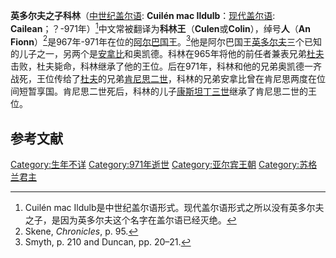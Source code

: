 {{expand|time=2015-02-16T13:14:19+00:00}}
{{Infobox royalty
| name         = 科林
| succession   = 阿尔巴国王
| reign        = 967年—971年
| predecessor  = [[杜夫王|杜夫]]
| successor    = [[肯尼思二世|肯尼思二世]]
| issue        = 阿尔巴国王[[君士坦丁三世_(苏格兰)|康斯坦丁三世]]
| house        = [[亚尔宾王朝|亚尔宾王朝]]
| father       = 阿尔巴国王[[英多尔夫王|英多尔夫]]
| death_date   = 971年
| death_place  = [[Abington,_South_Lanarkshire|Abington]]?
| burial_place = [[爱奥那岛|爱奥那岛]]
}}
'''英多尔夫之子科林'''（[[中古爱尔兰语|中世纪盖尔语]]: '''Cuilén mac Ildulb'''：[[苏格兰盖尔语|现代盖尔语]]: '''Cailean'''；？-971年）<ref>Cuilén mac Ildulb是中世纪盖尔语形式。现代盖尔语形式之所以没有英多尔夫之子，是因为英多尔夫这个名字在盖尔语已经灭绝。</ref>中文常被翻译为'''科林王'''（'''Culen'''或'''Colin'''），绰号'''{{cn|time=2020-11-02|白种}}人'''（'''An Fionn'''）<ref>Skene, ''Chronicles'', p. 95.</ref>是967年-971年在位的[[苏格兰国王|阿尔巴国王]]。<ref>Smyth, p. 210 and Duncan, pp. 20–21.</ref>他是阿尔巴国王[[英多尔夫王|英多尔夫]]三个已知的儿子之一，另两个是[[安拿比王|安拿比]]和奥凯德。科林在965年将他的前任者兼表兄弟[[杜夫王|杜夫]]击败，杜夫毙命，科林继承了他的王位。后在971年，科林和他的兄弟奥凯德一齐战死，王位传给了[[杜夫王|杜夫]]的兄弟[[肯尼思二世|肯尼思二世]]，科林的兄弟安拿比曾在肯尼思两度在位间短暂享国。肯尼思二世死后，科林的儿子[[君士坦丁三世_(苏格兰)|康斯坦丁三世]]继承了肯尼思二世的王位。

==参考文献==
{{reflist}}

{{s-start}}
{{s-hou|[[亚尔宾王朝|亚尔宾王朝]]||||971}}
{{s-reg|}}
{{s-bef|before=[[杜夫王|杜夫]]}}
{{s-ttl|title=[[苏格兰国王|阿尔巴国王]]|years=967–971}}
{{s-aft|after=[[肯尼思二世|肯尼思二世]]}}
{{end}}
{{苏格兰君主}}

{{Authority control}}
{{DEFAULTSORT:Cuilen Of Scotland}}
[[Category:生年不详|Category:生年不详]]
[[Category:971年逝世|Category:971年逝世]]
[[Category:亚尔宾王朝|Category:亚尔宾王朝]]
[[Category:苏格兰君主|Category:苏格兰君主]]